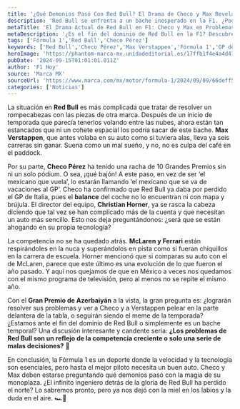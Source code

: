 ```yaml
---
title: '¿Qué Demonios Pasó Con Red Bull? El Drama de Checo y Max Revelado'
description: 'Red Bull se enfrenta a un bache inesperado en la F1. ¿Podrán Checo y Max recuperarse, o es este el fin de su dominio? Descúbrelo aquí.'
metaTitle: 'El Drama Actual de Red Bull en F1: Checo y Max en Problemas'
metaDescription: '¿Es el fin del dominio de Red Bull en la F1? Descubre si Checo y Max podrán superar su crisis o seguirán estancados en el bache.'
tags: ['Fórmula 1','Red Bull','Checo Pérez']
keywords: ['Red Bull','Checo Pérez','Max Verstappen','Fórmula 1','GP de Azerbaiyán']
heroImage: 'https://phantom-marca-mx.unidadeditorial.es/17ffb1f4e4a4d41bf11f27578e8d819f/resize/600/mx/assets/multimedia/imagenes/2024/09/09/17259175001504.jpg'
pubDate: '2024-09-15T01:01:01.011Z'
author: 'F1 Hoy'
source: 'Marca MX'
sourceUrl: 'https://www.marca.com/mx/motor/formula-1/2024/09/09/66deff5b22601d854b8b4570.html'
categories: ['Noticias']
---
```

La situación en **Red Bull** es más complicada que tratar de resolver un rompecabezas con las piezas de otra marca. Después de un inicio de temporada que parecía tenerlos volando entre las nubes, ahora están tan estancados que ni un cohete espacial los podría sacar de este bache. **Max Verstappen**, que antes volaba en su auto como si tuviera alas, lleva ya seis carreras sin ganar. Suena como un mal sueño, y no, no es culpa del café en el paddock.

Por su parte, **Checo Pérez** ha tenido una racha de 10 Grandes Premios sin ni un solo pódium. O sea, ¡qué bajón! A este paso, en vez de ser ‘el mexicano que vuela’, lo estarán llamando ‘el mexicano que se va de vacaciones al GP’. Checo ha confirmado que Red Bull ya daba por perdido el GP de Italia, pues el **balance** del coche no lo encuentran ni con mapa y brújula. El director del equipo, **Christian Horner**, ya se rasca la cabeza diciendo que tal vez se han complicado más de la cuenta y que necesitan un auto más sencillo. Esto nos deja preguntándonos: ¿será que se están ahogando en su propia tecnología?

La competencia no se ha quedado atrás. **McLaren y Ferrari** están respirándoles en la nuca y superándolos en pista como si fueran chiquillos en la carrera de escuela. Horner mencionó que si comparas su auto con el de McLaren, parece que este último es una evolución de lo que fueron el año pasado. Y aquí nos quejamos de que en México a veces nos quedamos con el mismo programa de televisión, pero al menos no se repite el mismo año. 

Con el **Gran Premio de Azerbaiyán** a la vista, la gran pregunta es: ¿lograrán resolver sus problemas y ver a Checo y a Verstappen pelear en la parte delantera de la tabla, o seguirán siendo el meme de la temporada? ¿Estamos ante el fin del dominio de Red Bull o simplemente es un bache temporal? Una discusión interesante y candente sería: **¿Los problemas de Red Bull son un reflejo de la competencia creciente o solo una serie de malas decisiones?** 🤔 

En conclusión, la Fórmula 1 es un deporte donde la velocidad y la tecnología son esenciales, pero hasta el mejor piloto necesita un buen auto. Checo y Max deben estarse preguntando qué demonios pasó con la magia de su monoplaza. ¿El infinito ingeniero detrás de la gloria de Red Bull ha perdido el norte? Lo sabremos pronto, pero ya nos dejó con la miel en los labios y la duda en el aire. 🏎️💨


